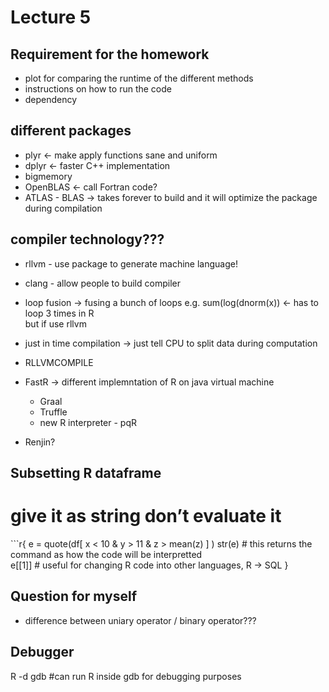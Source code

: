 Lecture 5
========

Requirement for the homework
-----------------
* plot for comparing the runtime of the different methods
* instructions on how to run the code 
* dependency

different packages 
-----------------
* plyr <- make apply functions sane and uniform
* dplyr <- faster C++ implementation 
* bigmemory 
* OpenBLAS <- call Fortran code?
* ATLAS - BLAS -> takes forever to build and it will optimize the package
during compilation  

compiler technology???
--------------------
* rllvm - use package to generate machine language!
* clang - allow people to build compiler 

* loop fusion -> fusing a bunch of loops 
  e.g. sum(log(dnorm(x)) <- has to loop 3 times in R   
  but if use rllvm 

* just in time compilation -> just tell CPU to split data during computation 
* RLLVMCOMPILE 
* FastR -> different implemntation of R on java virtual machine 
  	* Graal
	* Truffle 
	* new R interpreter - pqR 
* Renjin?

Subsetting R dataframe
----------------------
# give it as string don't evaluate it  
```r{
e = quote(df[ x < 10 & y > 11 & z > mean(z) ] ) 
str(e) # this returns the command as how the code will be interpretted  
e[[1]] # useful for changing R code into other languages, R -> SQL 
}

Question for myself
------------
* difference between uniary operator / binary operator???

Debugger
-------
R -d gdb #can run R inside gdb for debugging purposes



